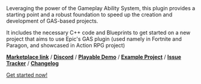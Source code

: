 <div style="margin-top: 56px"></div>

Leveraging the power of the Gameplay Ability System, this plugin provides a starting point and a robust foundation to speed up the creation and development of GAS-based projects.

It includes the necessary C++ code and Blueprints to get started on a new project that aims to use Epic's GAS plugin (used namely in Fortnite and Paragon, and showcased in Action RPG project)

[**Marketplace link**](https://www.unrealengine.com/marketplace/en-US/product/gas-companion) / 
[**Discord**](https://discord.gg/d4rs4vcX6t) /
[**Playable Demo**](https://github.com/GASCompanion/GASCompanionDemo/releases/download/2.1.1/GASCompanionDemo_2.1.1.zip) / 
[**Example Project**](https://github.com/GASCompanion/GASCompanionDemo) / 
[**Issue Tracker**](https://github.com/GASCompanion/GASCompanion-Documentation/issues) /
[**Changelog**](https://gascompanion.github.io/changelog)


[Get started now!](/install)